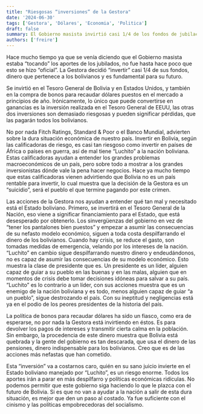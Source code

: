 ```yaml
---
title: "Riesgosas “inversiones” de la Gestora"
date: '2024-06-30'
tags: ['Gestora', 'Dólares', 'Economia', 'Politica']
draft: false
summary: El Gobierno masista invirtió casi 1/4 de los fondos de jubilación en el Tesoro General de Bolivia y bonos, a pesar de ser inversiones riesgosas y advertencias de agencias calificadoras sobre la situación económica del país.
authors: ['freire']
---
```




Hace mucho tiempo ya que se venía diciendo que el Gobierno masista estaba “tocando” los aportes de los jubilados, no fue hasta hace poco que esto se hizo “oficial”. La Gestora decidió “invertir” casi 1/4 de sus fondos, dinero que pertenece a los bolivianos y es fundamental para su futuro.

Se invirtió en el Tesoro General de Bolivia y en Estados Unidos, y también en la compra de bonos para recaudar dólares puestos en el mercado a principios de año. Irónicamente, lo único que puede convertirse en ganancias es la inversión realizada en el Tesoro General de EEUU, las otras dos inversiones son demasiado riesgosas y pueden significar pérdidas, que las pagarán todos los bolivianos.

No por nada Fitch Ratings, Standard & Poor o el Banco Mundial, advierten sobre la dura situación económica de nuestro país. Invertir en Bolivia, según las calificadoras de riesgo, es casi tan riesgoso como invertir en países de África o países en guerra, así de mal tiene “Luchito” a la nación boliviana. Estas calificadoras ayudan a entender los grandes problemas macroeconómicos de un país, pero sobre todo a mostrar a los grandes inversionistas dónde vale la pena hacer negocios. Hace ya mucho tiempo que estas calificadoras vienen advirtiendo que Bolivia no es un país rentable para invertir, lo cual muestra que la decisión de la Gestora es un “suicidio”, será el pueblo el que termine pagando por este crimen.

Las acciones de la Gestora nos ayudan a entender qué tan mal y necesitado está el Estado boliviano. Primero, se invertirá en el Tesoro General de la Nación, eso viene a significar financiamiento para el Estado, que está desesperado por obtenerlo. Los sinvergüenzas del gobierno en vez de “tener los pantalones bien puestos” y empezar a asumir las consecuencias de su nefasto modelo económico, siguen a toda costa despilfarrando el dinero de los bolivianos. Cuando hay crisis, se reduce el gasto, son tomadas medidas de emergencia, velando por los intereses de la nación. “Luchito” en cambio sigue despilfarrando nuestro dinero y endeudándonos, no es capaz de asumir las consecuencias de su modelo económico. Esto muestra la clase de presidente que es. Un presidente es un líder, alguien capaz de guiar a su pueblo en las buenas y en las malas, alguien que en momentos de crisis debe tomar decisiones idóneas para salvar a su país. “Luchito” es lo contrario a un líder, con sus acciones muestra que es un enemigo de la nación boliviana y es todo, menos alguien capaz de guiar “a un pueblo”, sigue destrozando el país. Con su ineptitud y negligencias está ya en el podio de los peores presidentes de la historia del país.

La política de bonos para recaudar dólares ha sido un fiasco, como era de esperarse, no por nada la Gestora está invirtiendo en éstos. Es para devolver los pagos de intereses y transmitir cierta calma en la población. Sin embargo, la procedencia de este dinero muestra que Bolivia está quebrada y la gente del gobierno es tan descarada, que usa el dinero de las pensiones, dinero indispensable para los bolivianos. Creo que es de las acciones más nefastas que han cometido.

Esta “inversión” va a costarnos caro, quién en su sano juicio invierte en el Estado boliviano manejado por “Luchito”, es un riesgo enorme. Todos los aportes irán a parar en más despilfarro y políticas económicas ridículas. No podemos permitir que este gobierno siga haciendo lo que le plazca con el futuro de Bolivia. Si es que no van a ayudar a la nación a salir de esta dura situación, es mejor que den un paso al costado. Ya fue suficiente con el cinismo y las políticas empobrecedoras del socialismo.

